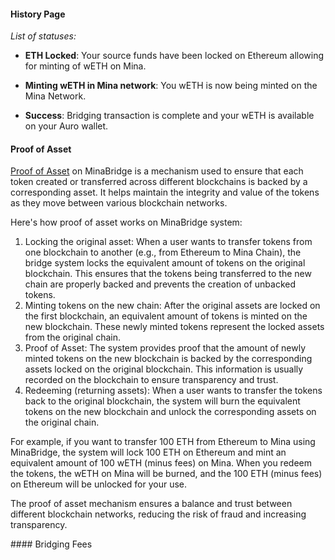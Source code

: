 
[//]: # '**Additional Information**'

#### History Page

_List of statuses:_

- **ETH Locked**: Your source funds have been locked on Ethereum allowing for minting of wETH on Mina.

- **Minting wETH in Mina network**: You wETH is now being minted on the Mina Network.

- **Success**: Bridging transaction is complete and your wETH is available on your Auro wallet.

#### Proof of Asset

[Proof of Asset](/proof-of-asset) on MinaBridge is a mechanism used to ensure that each token created or transferred across different blockchains is backed by a corresponding asset. It helps maintain the integrity and value of the tokens as they move between various blockchain networks.

Here's how proof of asset works on MinaBridge system:

1. Locking the original asset: When a user wants to transfer tokens from one blockchain to another (e.g., from Ethereum to Mina Chain), the bridge system locks the equivalent amount of tokens on the original blockchain. This ensures that the tokens being transferred to the new chain are properly backed and prevents the creation of unbacked tokens.
2. Minting tokens on the new chain: After the original assets are locked on the first blockchain, an equivalent amount of tokens is minted on the new blockchain. These newly minted tokens represent the locked assets from the original chain.
3. Proof of Asset: The system provides proof that the amount of newly minted tokens on the new blockchain is backed by the corresponding assets locked on the original blockchain. This information is usually recorded on the blockchain to ensure transparency and trust.
4. Redeeming (returning assets): When a user wants to transfer the tokens back to the original blockchain, the system will burn the equivalent tokens on the new blockchain and unlock the corresponding assets on the original chain.

For example, if you want to transfer 100 ETH from Ethereum to Mina using MinaBridge, the system will lock 100 ETH on Ethereum and mint an equivalent amount of 100 wETH (minus fees) on Mina. When you redeem the tokens, the wETH on Mina will be burned, and the 100 ETH (minus fees) on Ethereum will be unlocked for your use.

The proof of asset mechanism ensures a balance and trust between different blockchain networks, reducing the risk of fraud and increasing transparency.

<div id={MDX_REDIRECT}></div>
#### Bridging Fees

<BridgeFeeTable />
